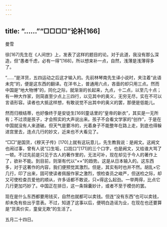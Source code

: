 ```yaml
---
---
---
```

title: “……”“□□□□”论补[166]
---




曼雪

徐[167]先生在《人间世》上，发表了这样的题目的论。对于此道，我没有那么深造，但“愚者千虑，必有一得”[168]，所以想来补一点，自然，浅薄是浅薄得多了。

“……”是洋货，五四运动之后这才输入的。先前林琴南先生译小说时，夹注着“此语未完”的，便是这东西的翻译。在洋书上，普通用六点，吝啬的却只用三点。然而中国是“地大物博”的，同化之际，就渐渐的长起来，九点，十二点，以至几十点；有一种大作家，则简直至少点上三四行，以见其中的奥义，无穷无尽，实在不可以言语形容。读者也大抵这样想，有敢说觉不出其中的奥义的罢，那便是低能儿。

然而归根结蒂，也好像终于是安徒生[169]童话里的“皇帝的新衣”，其实是一无所有；不过须是孩子，才会照实的大声说出来。孩子不会看文学家的“创作”，于是在中国就没有人来道破。但天气是要冷的，光着身子不能整年在路上走，到底也得躲进宫里去，连点几行的妙文，近来也不大看见了。

“□□”是国货，《穆天子传》[170]上就有这玩意儿，先生教我说：是阙文。这阙文也闹过事，曾有人说“口生垢，口戕口”[171]的三个口字，也是阙文，又给谁大骂了一顿。不过先前是只见于古人的著作里的，无法可补，现在却见于今人的著作上了，欲补不能。到目前，则渐有代以“××”的趋势。这是从日本输入的。这东西多，对于这著作的内容，我们便预觉其激烈。但是，其实有时也并不然。胡乱×它几行，印了出来，固可使读者佩服作家之激烈，恨检查员之峻严，但送检之际，却又可使检查员爱他的顺从，许多话都不敢说，只×得这么起劲。一举两得，比点它几行更加巧妙了。中国正在排日，这一条锦囊妙计，或者不至于模仿的罢。

现在是什么东西都要用钱买，自然也就都可以卖钱。但连“没有东西”也可以卖钱，却未免有些出乎意表。不过，知道了这事以后，便明白造谣为业，在现在也还要算是“货真价实，童叟无欺”的生活了。

五月二十四日。